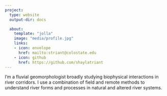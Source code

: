 ```yaml
---
project:
  type: website
  output-dir: docs

  about:
    template: "jolla"
    image: "media/profile.jpg"
    links:
    - icon: envelope
      href: mailto:striant@colostate.edu
    - icon: github
      href: https://github.com/shaylatriant
---
```


I'm a fluvial geomorphologist broadly studying biophysical interactions in river corridors. I use a combination of field and remote methods to understand river forms and processes in natural and altered river systems.
